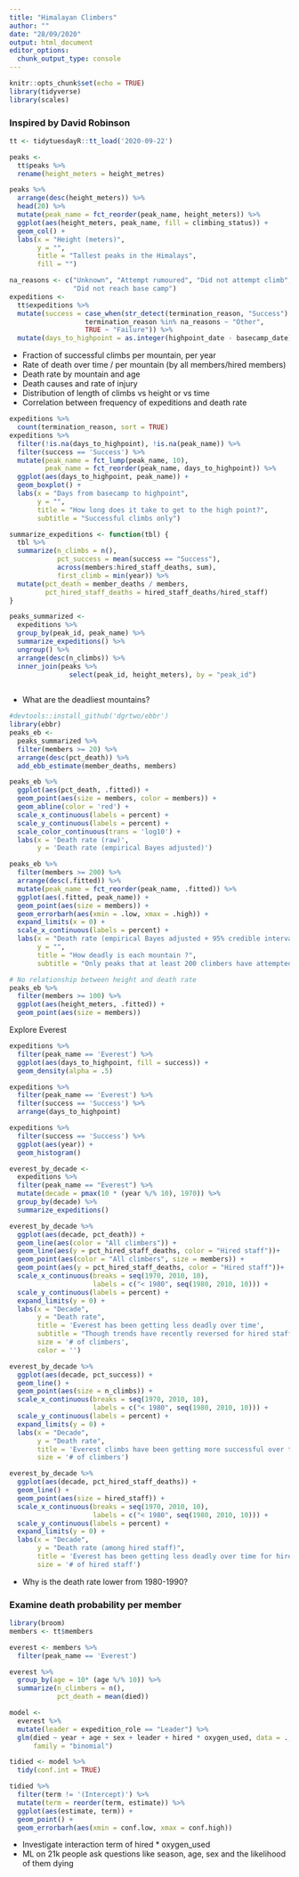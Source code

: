 ```yaml
---
title: "Himalayan Climbers"
author: ""
date: "28/09/2020"
output: html_document
editor_options: 
  chunk_output_type: console
---
```


```r
knitr::opts_chunk$set(echo = TRUE)
library(tidyverse)
library(scales)
```

### Inspired by David Robinson

```r
tt <- tidytuesdayR::tt_load('2020-09-22')
```

```r
peaks <- 
  tt$peaks %>% 
  rename(height_meters = height_metres)

peaks %>% 
  arrange(desc(height_meters)) %>% 
  head(20) %>% 
  mutate(peak_name = fct_reorder(peak_name, height_meters)) %>% 
  ggplot(aes(height_meters, peak_name, fill = climbing_status)) + 
  geom_col() + 
  labs(x = "Height (meters)",
       y = "",
       title = "Tallest peaks in the Himalays",
       fill = "")

na_reasons <- c("Unknown", "Attempt rumoured", "Did not attempt climb",
                "Did not reach base camp")
expeditions <- 
  tt$expeditions %>% 
  mutate(success = case_when(str_detect(termination_reason, "Success") ~ "Success",
                   termination_reason %in% na_reasons ~ "Other",
                   TRUE ~ "Failure")) %>% 
  mutate(days_to_highpoint = as.integer(highpoint_date - basecamp_date)) 
```

- Fraction of successful climbs per mountain, per year
- Rate of death over time / per mountain (by all members/hired members)
- Death rate by mountain and age
- Death causes and rate of injury
- Distribution of length of climbs vs height or vs time
- Correlation between frequency of expeditions and death rate

```r
expeditions %>% 
  count(termination_reason, sort = TRUE)
expeditions %>% 
  filter(!is.na(days_to_highpoint), !is.na(peak_name)) %>% 
  filter(success == 'Success') %>% 
  mutate(peak_name = fct_lump(peak_name, 10),
         peak_name = fct_reorder(peak_name, days_to_highpoint)) %>% 
  ggplot(aes(days_to_highpoint, peak_name)) + 
  geom_boxplot() +
  labs(x = "Days from basecamp to highpoint",
       y = "",
       title = "How long does it take to get to the high point?",
       subtitle = "Successful climbs only")
```

```r
summarize_expeditions <- function(tbl) {
  tbl %>% 
  summarize(n_climbs = n(),
            pct_success = mean(success == "Success"),
            across(members:hired_staff_deaths, sum),
            first_climb = min(year)) %>% 
  mutate(pct_death = member_deaths / members,
         pct_hired_staff_deaths = hired_staff_deaths/hired_staff)
}

peaks_summarized <- 
  expeditions %>% 
  group_by(peak_id, peak_name) %>% 
  summarize_expeditions() %>% 
  ungroup() %>% 
  arrange(desc(n_climbs)) %>% 
  inner_join(peaks %>% 
               select(peak_id, height_meters), by = "peak_id")
            
```

- What are the deadliest mountains?

```r
#devtools::install_github('dgrtwo/ebbr')
library(ebbr)
peaks_eb <-
  peaks_summarized %>% 
  filter(members >= 20) %>% 
  arrange(desc(pct_death)) %>% 
  add_ebb_estimate(member_deaths, members)

peaks_eb %>% 
  ggplot(aes(pct_death, .fitted)) +
  geom_point(aes(size = members, color = members)) +
  geom_abline(color = 'red') +
  scale_x_continuous(labels = percent) + 
  scale_y_continuous(labels = percent) +
  scale_color_continuous(trans = 'log10') +
  labs(x = 'Death rate (raw)',
       y = 'Death rate (empirical Bayes adjusted)')

peaks_eb %>% 
  filter(members >= 200) %>% 
  arrange(desc(.fitted)) %>% 
  mutate(peak_name = fct_reorder(peak_name, .fitted)) %>% 
  ggplot(aes(.fitted, peak_name)) +
  geom_point(aes(size = members)) + 
  geom_errorbarh(aes(xmin = .low, xmax = .high)) +
  expand_limits(x = 0) + 
  scale_x_continuous(labels = percent) +
  labs(x = "Death rate (empirical Bayes adjusted + 95% credible interval",
       y = "",
       title = "How deadly is each mountain ?",
       subtitle = "Only peaks that at least 200 climbers have attempted")
```

```r
# No relationship between height and death rate
peaks_eb %>% 
  filter(members >= 100) %>% 
  ggplot(aes(height_meters, .fitted)) + 
  geom_point(aes(size = members))
```

Explore Everest
```r
expeditions %>% 
  filter(peak_name == 'Everest') %>% 
  ggplot(aes(days_to_highpoint, fill = success)) + 
  geom_density(alpha = .5)

expeditions %>% 
  filter(peak_name == 'Everest') %>% 
  filter(success == 'Success') %>% 
  arrange(days_to_highpoint)

expeditions %>% 
  filter(success == 'Success') %>% 
  ggplot(aes(year)) +
  geom_histogram()

everest_by_decade <- 
  expeditions %>% 
  filter(peak_name == "Everest") %>% 
  mutate(decade = pmax(10 * (year %/% 10), 1970)) %>% 
  group_by(decade) %>% 
  summarize_expeditions()

everest_by_decade %>% 
  ggplot(aes(decade, pct_death)) +
  geom_line(aes(color = "All climbers")) + 
  geom_line(aes(y = pct_hired_staff_deaths, color = "Hired staff"))+
  geom_point(aes(color = "All climbers", size = members)) +
  geom_point(aes(y = pct_hired_staff_deaths, color = "Hired staff"))+
  scale_x_continuous(breaks = seq(1970, 2010, 10),
                     labels = c("< 1980", seq(1980, 2010, 10))) +
  scale_y_continuous(labels = percent) + 
  expand_limits(y = 0) +
  labs(x = "Decade",
       y = "Death rate",
       title = 'Everest has been getting less deadly over time',
       subtitle = "Though trends have recently reversed for hired staff",
       size = '# of climbers',
       color = '')

everest_by_decade %>% 
  ggplot(aes(decade, pct_success)) +
  geom_line() +
  geom_point(aes(size = n_climbs)) +
  scale_x_continuous(breaks = seq(1970, 2010, 10),
                     labels = c("< 1980", seq(1980, 2010, 10))) +
  scale_y_continuous(labels = percent) + 
  expand_limits(y = 0) +
  labs(x = "Decade",
       y = "Death rate",
       title = 'Everest climbs have been getting more successful over time',
       size = '# of climbers')
```

```r
everest_by_decade %>% 
  ggplot(aes(decade, pct_hired_staff_deaths)) +
  geom_line() +
  geom_point(aes(size = hired_staff)) +
  scale_x_continuous(breaks = seq(1970, 2010, 10),
                     labels = c("< 1980", seq(1980, 2010, 10))) +
  scale_y_continuous(labels = percent) + 
  expand_limits(y = 0) +
  labs(x = "Decade",
       y = "Death rate (among hired staff)",
       title = 'Everest has been getting less deadly over time for hired staff, until recently',
       size = '# of hired staff')
```
- Why is the death rate lower from 1980-1990?

### Examine death probability per member

```r
library(broom)
members <- tt$members

everest <- members %>% 
  filter(peak_name == 'Everest')

everest %>% 
  group_by(age = 10* (age %/% 10)) %>% 
  summarize(n_climbers = n(),
            pct_death = mean(died))

model <- 
  everest %>% 
  mutate(leader = expedition_role == "Leader") %>% 
  glm(died ~ year + age + sex + leader + hired * oxygen_used, data = .,
      family = "binomial")

tidied <- model %>% 
  tidy(conf.int = TRUE)

tidied %>% 
  filter(term != '(Intercept)') %>% 
  mutate(term = reorder(term, estimate)) %>% 
  ggplot(aes(estimate, term)) + 
  geom_point() + 
  geom_errorbarh(aes(xmin = conf.low, xmax = conf.high))
```

- Investigate interaction term of hired * oxygen_used
- ML on 21k people ask questions like season, age, sex and the likelihood of them dying
